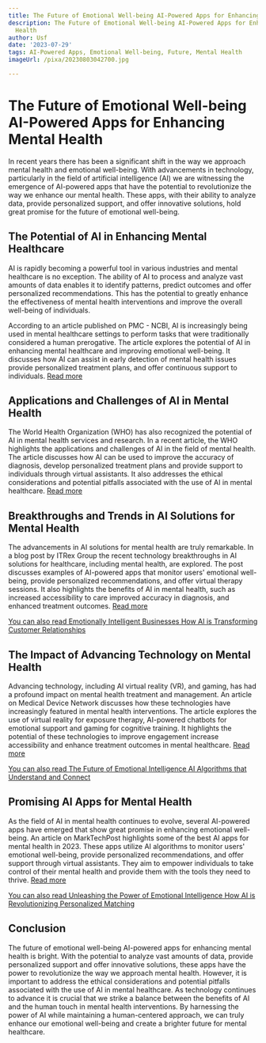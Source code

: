 ```yaml
---
title: The Future of Emotional Well-being AI-Powered Apps for Enhancing Mental Health
description: The Future of Emotional Well-being AI-Powered Apps for Enhancing Mental
  Health
author: Usf
date: '2023-07-29'
tags: AI-Powered Apps, Emotional Well-being, Future, Mental Health
imageUrl: /pixa/20230803042700.jpg

---
```

# The Future of Emotional Well-being AI-Powered Apps for Enhancing Mental Health

In recent  years there has been  a significant shift in the way we approach mental health and emotional well-being. With advancements  in technology, particularly in the field of artificial intelligence (AI) we are witnessing the emergence of AI-powered apps  that have the potential to revolutionize the way we enhance our mental health. These apps,  with their ability to analyze  data, provide personalized support, and offer innovative solutions, hold great promise for the future of emotional well-being.

## The Potential of AI in  Enhancing Mental Healthcare

AI is rapidly becoming a powerful tool in various industries and mental healthcare is no exception. The ability of AI to process and analyze vast amounts  of  data enables it to identify patterns, predict  outcomes and offer personalized recommendations.  This has the potential to greatly enhance the effectiveness of mental health  interventions and improve the overall well-being of individuals.

According to  an article published on PMC - NCBI, AI is increasingly being used in mental healthcare settings to  perform tasks that were  traditionally considered a human prerogative.  The article explores the potential of AI in enhancing mental healthcare and improving emotional well-being. It discusses how AI can assist  in early detection of mental  health issues provide personalized treatment plans, and offer continuous support to individuals.  [Read more](https://www.ncbi.nlm.nih.gov/pmc/articles/PMC10230127/)

## Applications and Challenges  of AI in Mental Health

The World Health Organization (WHO)  has also recognized the potential of AI in mental health services and research. In a recent article, the WHO highlights  the applications and challenges of AI in the  field of mental health. The article discusses how AI can be used to improve the accuracy  of diagnosis, develop personalized treatment plans and provide support to individuals through virtual assistants.  It  also  addresses the ethical considerations and potential pitfalls associated with the use of  AI in mental healthcare. [Read more](https://www.who.int/europe/news/item/06-02-2023-artificial-intelligence-in-mental-health-research--new-who-study-on-applications-and-challenges)

##  Breakthroughs and Trends in AI Solutions for Mental  Health

The advancements in AI solutions for  mental  health are truly remarkable. In a blog post by ITRex Group the  recent technology breakthroughs  in  AI solutions for healthcare, including mental  health, are explored.  The post discusses examples of AI-powered apps that monitor users' emotional well-being, provide personalized recommendations, and offer virtual therapy sessions. It also highlights the benefits  of  AI in mental health, such as increased accessibility to care  improved accuracy in diagnosis, and enhanced treatment  outcomes. [Read more](https://itrexgroup.com/blog/ai-mental-health-examples-trends/)

[You can also read Emotionally  Intelligent Businesses How AI is Transforming Customer Relationships](Emotionally%20Intelligent%20Businesses%20How%20AI%20is%20Transforming%20Customer%20Relationships)


## The  Impact of Advancing Technology on  Mental Health

Advancing technology, including AI virtual  reality (VR), and gaming, has had a profound impact on mental health treatment and management. An article on Medical Device Network discusses how these technologies have increasingly featured in mental health interventions. The  article explores the use of virtual reality for exposure therapy, AI-powered chatbots for emotional support and gaming for cognitive training. It highlights the potential of these technologies to improve engagement increase accessibility and enhance treatment outcomes  in mental healthcare. [Read more](https://www.medicaldevice-network.com/features/how-advancing-tech-has-shaped-mental-health-in-2022/)

[You can also read The Future of Emotional Intelligence AI Algorithms that Understand and Connect](The%20Future%20of%20Emotional%20Intelligence%20AI%20Algorithms%20that%20Understand%20and%20Connect)


## Promising AI Apps for Mental Health

As the field of AI in mental health  continues to evolve, several AI-powered apps  have emerged that show great promise  in enhancing emotional  well-being.  An article on MarkTechPost highlights some of the best AI  apps  for mental health in 2023. These apps utilize AI algorithms to monitor users' emotional  well-being, provide personalized recommendations, and offer  support  through  virtual assistants. They aim to  empower individuals to take control of their mental health and provide them  with the tools they need to thrive. [Read more](https://www.marktechpost.com/2023/04/11/best-ai-apps-for-mental-health-2023/)

[You can also read Unleashing  the Power of Emotional Intelligence How AI is Revolutionizing Personalized Matching](Unleashing%20the%20Power%20of%20Emotional%20Intelligence%20How%20AI%20is%20Revolutionizing%20Personalized%20Matching)


## Conclusion

The future  of emotional well-being  AI-powered apps for enhancing mental health is bright. With the potential to analyze  vast  amounts of data, provide personalized support and offer innovative solutions, these apps  have the power to revolutionize  the way we approach mental health. However, it is important to address the ethical considerations and potential pitfalls associated with the use of AI  in mental healthcare. As technology continues to advance it  is crucial  that  we strike a balance between the benefits of AI and the human touch in mental health interventions. By harnessing the power of AI while maintaining a human-centered  approach, we can truly enhance our emotional well-being and create a brighter future for mental healthcare.